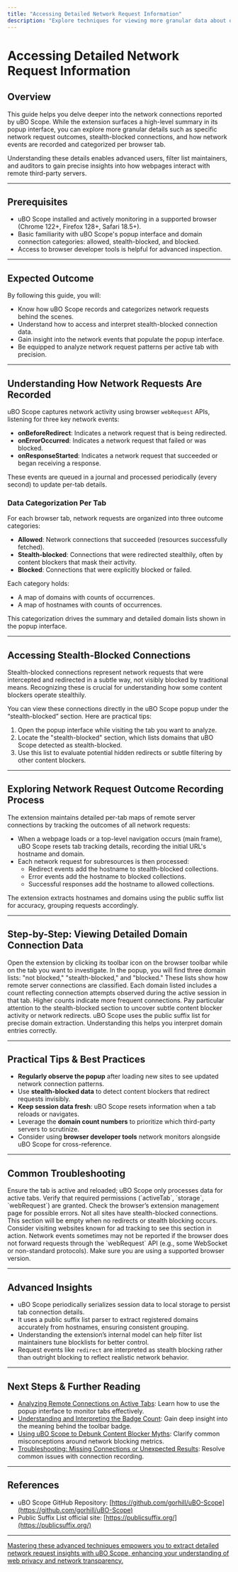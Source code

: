 ```yaml
---
title: "Accessing Detailed Network Request Information"
description: "Explore techniques for viewing more granular data about observed requests, including tracking stealth-blocked connections and understanding how network events are recorded per tab."
---
```


# Accessing Detailed Network Request Information

## Overview

This guide helps you delve deeper into the network connections reported by uBO Scope. While the extension surfaces a high-level summary in its popup interface, you can explore more granular details such as specific network request outcomes, stealth-blocked connections, and how network events are recorded and categorized per browser tab.

Understanding these details enables advanced users, filter list maintainers, and auditors to gain precise insights into how webpages interact with remote third-party servers.

---

## Prerequisites

- uBO Scope installed and actively monitoring in a supported browser (Chrome 122+, Firefox 128+, Safari 18.5+).
- Basic familiarity with uBO Scope's popup interface and domain connection categories: allowed, stealth-blocked, and blocked.
- Access to browser developer tools is helpful for advanced inspection.

---

## Expected Outcome

By following this guide, you will:

- Know how uBO Scope records and categorizes network requests behind the scenes.
- Understand how to access and interpret stealth-blocked connection data.
- Gain insight into the network events that populate the popup interface.
- Be equipped to analyze network request patterns per active tab with precision.


---

## Understanding How Network Requests Are Recorded

uBO Scope captures network activity using browser `webRequest` APIs, listening for three key network events:

- **onBeforeRedirect**: Indicates a network request that is being redirected.
- **onErrorOccurred**: Indicates a network request that failed or was blocked.
- **onResponseStarted**: Indicates a network request that succeeded or began receiving a response.

These events are queued in a journal and processed periodically (every second) to update per-tab details.

### Data Categorization Per Tab

For each browser tab, network requests are organized into three outcome categories:

- **Allowed**: Network connections that succeeded (resources successfully fetched).
- **Stealth-blocked**: Connections that were redirected stealthily, often by content blockers that mask their activity.
- **Blocked**: Connections that were explicitly blocked or failed.

Each category holds:

- A map of domains with counts of occurrences.
- A map of hostnames with counts of occurrences.

This categorization drives the summary and detailed domain lists shown in the popup interface.

---

## Accessing Stealth-Blocked Connections

Stealth-blocked connections represent network requests that were intercepted and redirected in a subtle way, not visibly blocked by traditional means. Recognizing these is crucial for understanding how some content blockers operate stealthily.

You can view these connections directly in the uBO Scope popup under the “stealth-blocked” section. Here are practical tips:

1. Open the popup interface while visiting the tab you want to analyze.
2. Locate the "stealth-blocked" section, which lists domains that uBO Scope detected as stealth-blocked.
3. Use this list to evaluate potential hidden redirects or subtle filtering by other content blockers.


---

## Exploring Network Request Outcome Recording Process

The extension maintains detailed per-tab maps of remote server connections by tracking the outcomes of all network requests:

- When a webpage loads or a top-level navigation occurs (main frame), uBO Scope resets tab tracking details, recording the initial URL's hostname and domain.
- Each network request for subresources is then processed:
  - Redirect events add the hostname to stealth-blocked collections.
  - Error events add the hostname to blocked collections.
  - Successful responses add the hostname to allowed collections.

The extension extracts hostnames and domains using the public suffix list for accuracy, grouping requests accordingly.

---

## Step-by-Step: Viewing Detailed Domain Connection Data

<Steps>
<Step title="Open uBO Scope Popup for the Active Tab">
Open the extension by clicking its toolbar icon on the browser toolbar while on the tab you want to investigate.
</Step>
<Step title="Inspect Domain Categorization Sections">
In the popup, you will find three domain lists: "not blocked," "stealth-blocked," and "blocked."
These lists show how remote server connections are classified.
</Step>
<Step title="Review Connection Counts Per Domain">
Each domain listed includes a count reflecting connection attempts observed during the active session in that tab.
Higher counts indicate more frequent connections.
</Step>
<Step title="Analyze Stealth-Blocked Connections for Hidden Redirects">
Pay particular attention to the stealth-blocked section to uncover subtle content blocker activity or network redirects.
</Step>
<Step title="Use Public Suffix Processing for Domain Accuracy">
uBO Scope uses the public suffix list for precise domain extraction.
Understanding this helps you interpret domain entries correctly.
</Step>
</Steps>

---

## Practical Tips & Best Practices

- **Regularly observe the popup** after loading new sites to see updated network connection patterns.
- Use **stealth-blocked data** to detect content blockers that redirect requests invisibly.
- **Keep session data fresh**: uBO Scope resets information when a tab reloads or navigates.
- Leverage the **domain count numbers** to prioritize which third-party servers to scrutinize.
- Consider using **browser developer tools** network monitors alongside uBO Scope for cross-reference.

---

## Common Troubleshooting

<AccordionGroup title="Troubleshooting Detailed Network Request Issues">
<Accordion title="Popup Shows No Data or Static Counts">
Ensure the tab is active and reloaded; uBO Scope only processes data for active tabs.
Verify that required permissions (`activeTab`, `storage`, `webRequest`) are granted.
Check the browser’s extension management page for possible errors.
</Accordion>
<Accordion title="Stealth-Blocked Section Is Empty
">
Not all sites have stealth-blocked connections. This section will be empty when no redirects or stealth blocking occurs.
Consider visiting websites known for ad tracking to see this section in action.
</Accordion>
<Accordion title="Counts Appear Incorrect or Incomplete">
Network events sometimes may not be reported if the browser does not forward requests through the `webRequest` API (e.g., some WebSocket or non-standard protocols).
Make sure you are using a supported browser version.
</Accordion>
</AccordionGroup>

---

## Advanced Insights

- uBO Scope periodically serializes session data to local storage to persist tab connection details.
- It uses a public suffix list parser to extract registered domains accurately from hostnames, ensuring consistent grouping.
- Understanding the extension’s internal model can help filter list maintainers tune blocklists for better control.
- Request events like `redirect` are interpreted as stealth blocking rather than outright blocking to reflect realistic network behavior.

---

## Next Steps & Further Reading

- [Analyzing Remote Connections on Active Tabs](/guides/using-ubo-scope/analyzing-tab-activity): Learn how to use the popup interface to monitor tabs effectively.
- [Understanding and Interpreting the Badge Count](/guides/using-ubo-scope/interpreting-badge): Gain deep insight into the meaning behind the toolbar badge.
- [Using uBO Scope to Debunk Content Blocker Myths](/guides/using-ubo-scope/debunking-content-blocker-myths): Clarify common misconceptions around network blocking metrics.
- [Troubleshooting: Missing Connections or Unexpected Results](/guides/advanced-guides/troubleshooting-common-issues): Resolve common issues with connection recording.

---

## References

- uBO Scope GitHub Repository: [https://github.com/gorhill/uBO-Scope](https://github.com/gorhill/uBO-Scope)
- Public Suffix List official site: [https://publicsuffix.org/](https://publicsuffix.org/)

---

<u>Mastering these advanced techniques empowers you to extract detailed network request insights with uBO Scope, enhancing your understanding of web privacy and network transparency.</u>
